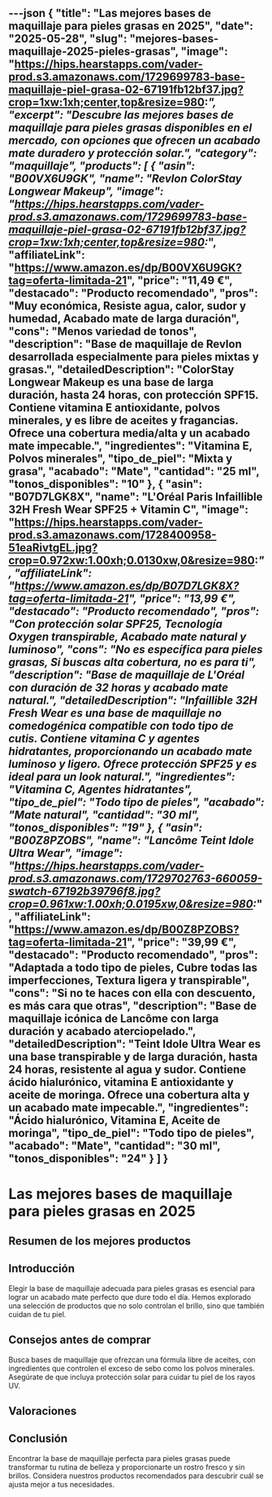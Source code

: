 ---json
{
  "title": "Las mejores bases de maquillaje para pieles grasas en 2025",
  "date": "2025-05-28",
  "slug": "mejores-bases-maquillaje-2025-pieles-grasas",
  "image": "https://hips.hearstapps.com/vader-prod.s3.amazonaws.com/1729699783-base-maquillaje-piel-grasa-02-67191fb12bf37.jpg?crop=1xw:1xh;center,top&resize=980:*",
  "excerpt": "Descubre las mejores bases de maquillaje para pieles grasas disponibles en el mercado, con opciones que ofrecen un acabado mate duradero y protección solar.",
  "category": "maquillaje",
  "products": [
    {
      "asin": "B00VX6U9GK",
      "name": "Revlon ColorStay Longwear Makeup",
      "image": "https://hips.hearstapps.com/vader-prod.s3.amazonaws.com/1729699783-base-maquillaje-piel-grasa-02-67191fb12bf37.jpg?crop=1xw:1xh;center,top&resize=980:*",
      "affiliateLink": "https://www.amazon.es/dp/B00VX6U9GK?tag=oferta-limitada-21",
      "price": "11,49 €",
      "destacado": "Producto recomendado",
      "pros": "Muy económica, Resiste agua, calor, sudor y humedad, Acabado mate de larga duración",
      "cons": "Menos variedad de tonos",
      "description": "Base de maquillaje de Revlon desarrollada especialmente para pieles mixtas y grasas.",
      "detailedDescription": "ColorStay Longwear Makeup es una base de larga duración, hasta 24 horas, con protección SPF15. Contiene vitamina E antioxidante, polvos minerales, y es libre de aceites y fragancias. Ofrece una cobertura media/alta y un acabado mate impecable.",
      "ingredientes": "Vitamina E, Polvos minerales",
      "tipo_de_piel": "Mixta y grasa",
      "acabado": "Mate",
      "cantidad": "25 ml",
      "tonos_disponibles": "10"
    },
    {
      "asin": "B07D7LGK8X",
      "name": "L'Oréal Paris Infaillible 32H Fresh Wear SPF25 + Vitamin C",
      "image": "https://hips.hearstapps.com/vader-prod.s3.amazonaws.com/1728400958-51eaRivtgEL.jpg?crop=0.972xw:1.00xh;0.0130xw,0&resize=980:*",
      "affiliateLink": "https://www.amazon.es/dp/B07D7LGK8X?tag=oferta-limitada-21",
      "price": "13,99 €",
      "destacado": "Producto recomendado",
      "pros": "Con protección solar SPF25, Tecnología Oxygen transpirable, Acabado mate natural y luminoso",
      "cons": "No es específica para pieles grasas, Si buscas alta cobertura, no es para ti",
      "description": "Base de maquillaje de L'Oréal con duración de 32 horas y acabado mate natural.",
      "detailedDescription": "Infaillible 32H Fresh Wear es una base de maquillaje no comedogénica compatible con todo tipo de cutis. Contiene vitamina C y agentes hidratantes, proporcionando un acabado mate luminoso y ligero. Ofrece protección SPF25 y es ideal para un look natural.",
      "ingredientes": "Vitamina C, Agentes hidratantes",
      "tipo_de_piel": "Todo tipo de pieles",
      "acabado": "Mate natural",
      "cantidad": "30 ml",
      "tonos_disponibles": "19"
    },
    {
      "asin": "B00Z8PZOBS",
      "name": "Lancôme Teint Idole Ultra Wear",
      "image": "https://hips.hearstapps.com/vader-prod.s3.amazonaws.com/1729702763-660059-swatch-67192b39796f8.jpg?crop=0.961xw:1.00xh;0.0195xw,0&resize=980:*",
      "affiliateLink": "https://www.amazon.es/dp/B00Z8PZOBS?tag=oferta-limitada-21",
      "price": "39,99 €",
      "destacado": "Producto recomendado",
      "pros": "Adaptada a todo tipo de pieles, Cubre todas las imperfecciones, Textura ligera y transpirable",
      "cons": "Si no te haces con ella con descuento, es más cara que otras",
      "description": "Base de maquillaje icónica de Lancôme con larga duración y acabado aterciopelado.",
      "detailedDescription": "Teint Idole Ultra Wear es una base transpirable y de larga duración, hasta 24 horas, resistente al agua y sudor. Contiene ácido hialurónico, vitamina E antioxidante y aceite de moringa. Ofrece una cobertura alta y un acabado mate impecable.",
      "ingredientes": "Ácido hialurónico, Vitamina E, Aceite de moringa",
      "tipo_de_piel": "Todo tipo de pieles",
      "acabado": "Mate",
      "cantidad": "30 ml",
      "tonos_disponibles": "24"
    }
  ]
}
---


# Las mejores bases de maquillaje para pieles grasas en 2025

## Resumen de los mejores productos

<ProductRankingTable products={products} />

## Introducción

Elegir la base de maquillaje adecuada para pieles grasas es esencial para lograr un acabado mate perfecto que dure todo el día. Hemos explorado una selección de productos que no solo controlan el brillo, sino que también cuidan de tu piel.

## Consejos antes de comprar

Busca bases de maquillaje que ofrezcan una fórmula libre de aceites, con ingredientes que controlen el exceso de sebo como los polvos minerales. Asegúrate de que incluya protección solar para cuidar tu piel de los rayos UV.

## Valoraciones

<ProductDetailCard product={products[0]} />

<ProductDetailCard product={products[1]} />

<ProductDetailCard product={products[2]} />

## Conclusión

Encontrar la base de maquillaje perfecta para pieles grasas puede transformar tu rutina de belleza y proporcionarte un rostro fresco y sin brillos. Considera nuestros productos recomendados para descubrir cuál se ajusta mejor a tus necesidades.
